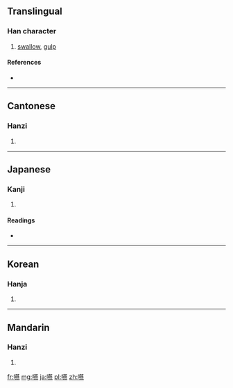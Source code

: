 {{also|咽}}
==Translingual==

===Han character===
{{Han char|rn=30|rad=口|as=16|sn=19|four=6403<sub>1</sub>|canj=口廿中火 (RTLF)}}

# [[swallow]], [[gulp]]

====References====
* {{Han ref|kx=0213.180|dkj=04545|dj=0435.440|hdz=10701.150|uh=56A5|ud=22181|bh=C360|bd=50016}}

----

==Cantonese==

===Hanzi===
{{yue-hanzi|jyut=|y=yin1, yin3 yit3}}

# {{defn|Cantonese|sort=口16}}

----

==Japanese==

===Kanji===
{{ja-kanji|grade=|rs=口16}}

# {{defn|Japanese|sort=口16}}

====Readings====
* {{ja-readings|on=[[えん]] (en)|kun=[[のむ]] (nomu), [[のど]] (nodo)}}

----

==Korean==

===Hanja===
{{ko-hanja|hangeul=연|rv=yeon|mr=yŏn}}

# {{defn|Korean|sort=口16}}

----

==Mandarin==

===Hanzi===
{{cmn-hanzi|pin=[[yàn]] ([[yan4]])|wg=yen<sup>4</sup>}}

# {{defn|Mandarin|sort=口16}}

[[fr:嚥]]
[[mg:嚥]]
[[ja:嚥]]
[[pl:嚥]]
[[zh:嚥]]